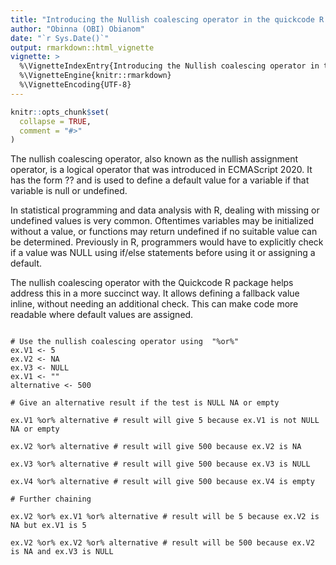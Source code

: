 ```yaml
---
title: "Introducing the Nullish coalescing operator in the quickcode R package"
author: "Obinna (OBI) Obianom"
date: "`r Sys.Date()`"
output: rmarkdown::html_vignette
vignette: >
  %\VignetteIndexEntry{Introducing the Nullish coalescing operator in the quickcode R package}
  %\VignetteEngine{knitr::rmarkdown}
  %\VignetteEncoding{UTF-8}
---
```


```r
knitr::opts_chunk$set(
  collapse = TRUE,
  comment = "#>"
)
```


The nullish coalescing operator, also known as the nullish assignment operator, is a logical operator that was introduced in ECMAScript 2020. It has the form ?? and is used to define a default value for a variable if that variable is null or undefined.

In statistical programming and data analysis with R, dealing with missing or undefined values is very common. Oftentimes variables may be initialized without a value, or functions may return undefined if no suitable value can be determined. Previously in R, programmers would have to explicitly check if a value was NULL using if/else statements before using it or assigning a default.

The nullish coalescing operator with the Quickcode R package helps address this in a more succinct way. It allows defining a fallback value inline, without needing an additional check. This can make code more readable where default values are assigned.

```

# Use the nullish coalescing operator using  "%or%"
ex.V1 <- 5
ex.V2 <- NA
ex.V3 <- NULL
ex.V1 <- ""
alternative <- 500

# Give an alternative result if the test is NULL NA or empty

ex.V1 %or% alternative # result will give 5 because ex.V1 is not NULL NA or empty

ex.V2 %or% alternative # result will give 500 because ex.V2 is NA

ex.V3 %or% alternative # result will give 500 because ex.V3 is NULL

ex.V4 %or% alternative # result will give 500 because ex.V4 is empty

# Further chaining

ex.V2 %or% ex.V1 %or% alternative # result will be 5 because ex.V2 is NA but ex.V1 is 5

ex.V2 %or% ex.V2 %or% alternative # result will be 500 because ex.V2 is NA and ex.V3 is NULL

```
